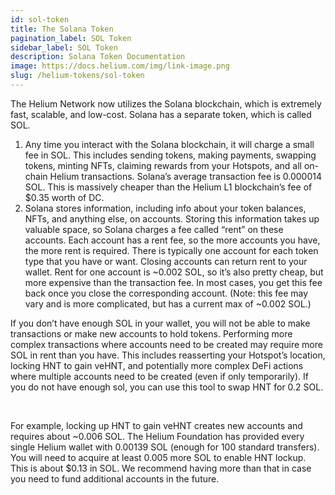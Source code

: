 ```yaml
---
id: sol-token
title: The Solana Token
pagination_label: SOL Token
sidebar_label: SOL Token
description: Solana Token Documentation
image: https://docs.helium.com/img/link-image.png
slug: /helium-tokens/sol-token
---
```



The Helium Network now utilizes the Solana blockchain, which is extremely fast, scalable, and
low-cost. Solana has a separate token, which is called SOL.

1. Any time you interact with the Solana blockchain, it will charge a small fee in SOL. This
   includes sending tokens, making payments, swapping tokens, minting NFTs, claiming rewards from
   your Hotspots, and all on-chain Helium transactions. Solana’s average transaction fee is 0.000014
   SOL. This is massively cheaper than the Helium L1 blockchain’s fee of $0.35 worth of DC.
2. Solana stores information, including info about your token balances, NFTs, and anything else, on
   accounts. Storing this information takes up valuable space, so Solana charges a fee called “rent”
   on these accounts. Each account has a rent fee, so the more accounts you have, the more rent is
   required. There is typically one account for each token type that you have or want. Closing
   accounts can return rent to your wallet. Rent for one account is ~0.002 SOL, so it’s also pretty
   cheap, but more expensive than the transaction fee. In most cases, you get this fee back once you
   close the corresponding account. (Note: this fee may vary and is more complicated, but has a
   current max of ~0.002 SOL.)

If you don’t have enough SOL in your wallet, you will not be able to make transactions or make new
accounts to hold tokens. Performing more complex transactions where accounts need to be created
may require more SOL in rent than you have. This includes reasserting your Hotspot’s location,
locking HNT to gain veHNT, and potentially more complex DeFi actions where multiple accounts need to
be created (even if only temporarily). If you do not have enough sol, you can use this tool to swap
HNT for 0.2 SOL. 


<figure className="screensnippet-wrapper"  style={{ padding: '16px' }} >
   <HntToFeeSol />
</figure>
<br />

For example, locking up HNT to gain veHNT creates new accounts and requires about ~0.006 SOL. The
Helium Foundation has provided every single Helium wallet with 0.00139 SOL (enough for 100 standard
transfers). You will need to acquire at least 0.005 more SOL to enable HNT lockup. This is about
$0.13 in SOL. We recommend having more than that in case you need to fund additional accounts in the
future.
